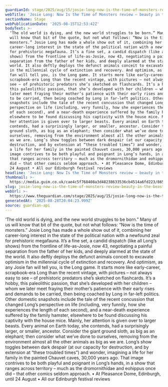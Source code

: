 ```yaml
---
guardianId: stage/2025/aug/15/josie-long-now-is-the-time-of-monsters-review-edinburgh
webTitle: 'Josie Long: Now Is the Time of Monsters review – beauty in the beasts'
sectionName: Stage
webPublicationDate: '2025-08-15T12:53:42Z'
bodyText: >-
  ‘The old world is dying, and the new world struggles to be born.” Many of us
  will know that bit of the quote, but not what follows: “Now is the time of
  monsters.” Josie Long has made a whole show out of it, combining her
  career-long interest in the state of the political nation with a newfound zeal
  for prehistoric megafauna. It’s a fine set, a candid dispatch (like all Long’s
  shows) from the frontline of life-as-Josie, now 43, negotiating a painful
  separation from the father of her kids, and deeply alarmed at the state of the
  world. It also deftly deploys the defunct animals conceit to excavate optimism
  in the millennial cycle of extinction and recovery. And optimism, as any Josie
  fan will tell you, is the Long game. It starts more like early-career,
  scrapbook-era Long than the recent vintage, with pictures – not always easy to
  see – of prehistoric predators she’s sketched on flashcards. It’s a hobby,
  this paleolithic passion, that she’s developed with her children – whom we
  later meet fraying their mother’s patience with their early rises and demands
  to be carried, then being coached by Long in far-left politics. Other domestic
  snapshots include the tale of the recent concussion that changed Long’s
  perspective on life (including, very funnily, how she experiences the length
  of each second), and a near-death experience suffered by the family hamster,
  elsewhere to be found discussing his captivity with the house mice. Mainly,
  her attention is given over to larger beasts. Every animal on Earth today, she
  contends, had a surprisingly larger, or smaller, ancestor. Consider the giant
  ground sloth, as big as an elephant; then consider what we’ve done to
  ourselves, removing from the environment almost all the other animals as big
  as we are. Long’s show toggles between dark despair (at our capacity for
  destruction, and by extension at “these troubled times”) and wonder, imagining
  a life for her family in the painted Chauvet caves, 30,000 years ago. That
  image contrives to be both playful and poignant in Long’s hands, in a show
  that ranges across territory – much as the dromornithidae and eohippus once
  did – that other comics seldom approach. • At Pleasance Dome, Edinburgh, until
  24 August • All our Edinburgh festival reviews
headline: 'Josie Long: Now Is the Time of Monsters review – beauty in the beasts'
thumbnail: >-
  https://media.guim.co.uk/cae4c5f768408a3d48238633536cb4514a6fd223/865_0_6318_5056/500.jpg
slug: josie-long-now-is-the-time-of-monsters-review-beauty-in-the-beasts
webUrl: >-
  https://www.theguardian.com/stage/2025/aug/15/josie-long-now-is-the-time-of-monsters-review-edinburgh
generatedAt: '2025-08-28T20:04:23.999Z'
source: guardian-api
---
```

‘The old world is dying, and the new world struggles to be born.” Many of us will know that bit of the quote, but not what follows: “Now is the time of monsters.” Josie Long has made a whole show out of it, combining her career-long interest in the state of the political nation with a newfound zeal for prehistoric megafauna. It’s a fine set, a candid dispatch (like all Long’s shows) from the frontline of life-as-Josie, now 43, negotiating a painful separation from the father of her kids, and deeply alarmed at the state of the world. It also deftly deploys the defunct animals conceit to excavate optimism in the millennial cycle of extinction and recovery. And optimism, as any Josie fan will tell you, is the Long game. It starts more like early-career, scrapbook-era Long than the recent vintage, with pictures – not always easy to see – of prehistoric predators she’s sketched on flashcards. It’s a hobby, this paleolithic passion, that she’s developed with her children – whom we later meet fraying their mother’s patience with their early rises and demands to be carried, then being coached by Long in far-left politics. Other domestic snapshots include the tale of the recent concussion that changed Long’s perspective on life (including, very funnily, how she experiences the length of each second), and a near-death experience suffered by the family hamster, elsewhere to be found discussing his captivity with the house mice. Mainly, her attention is given over to larger beasts. Every animal on Earth today, she contends, had a surprisingly larger, or smaller, ancestor. Consider the giant ground sloth, as big as an elephant; then consider what we’ve done to ourselves, removing from the environment almost all the other animals as big as we are. Long’s show toggles between dark despair (at our capacity for destruction, and by extension at “these troubled times”) and wonder, imagining a life for her family in the painted Chauvet caves, 30,000 years ago. That image contrives to be both playful and poignant in Long’s hands, in a show that ranges across territory – much as the dromornithidae and eohippus once did – that other comics seldom approach. • At Pleasance Dome, Edinburgh, until 24 August • All our Edinburgh festival reviews
